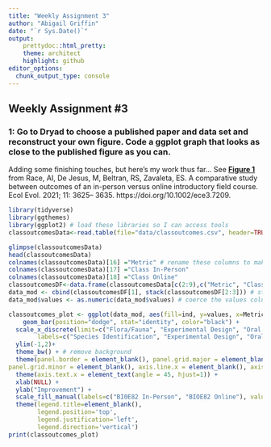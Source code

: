 ```yaml
---
title: "Weekly Assignment 3"
author: "Abigail Griffin"
date: "`r Sys.Date()`"
output:
    prettydoc::html_pretty:
    theme: architect
    highlight: github
editor_options: 
  chunk_output_type: console
---
```

## Weekly Assignment #3

### 1: Go to Dryad to choose a published paper and data set and reconstruct your own figure. Code a ggplot graph that looks as close to the published figure as you can.
Adding some finishing touches, but here's my work thus far...
See [**Figure 1**](https://onlinelibrary.wiley.com/doi/full/10.1002/ece3.7209) from Race, AI, De Jesus, M, Beltran, RS, Zavaleta, ES. A comparative study between outcomes of an in-person versus online introductory field course. Ecol Evol. 2021; 11: 3625– 3635. https://doi.org/10.1002/ece3.7209.


```r
library(tidyverse)
library(ggthemes)
library(ggplot2) # load these libraries so I can access tools
classoutcomesData<-read.table(file="data/classoutcomes.csv", header=TRUE, sep = ",") # upload Race et. al data and assign it to this variable

glimpse(classoutcomesData)
head(classoutcomesData)
colnames(classoutcomesData)[16] ="Metric" # rename these columns to make them a bit easier to call
colnames(classoutcomesData)[17] ="Class In-Person"
colnames(classoutcomesData)[18] ="Class Online"
classoutcomesDF<-data.frame(classoutcomesData[c(2:9),c("Metric", "Class In-Person", "Class Online")]) # create a new df using these parameters
data_mod <- cbind(classoutcomesDF[1], stack(classoutcomesDF[2:3])) # stack in person and online so data_mod can be placed into the ggplot code
data_mod$values <- as.numeric(data_mod$values) # coerce the values column to be numeric because ggplot cannot plot y if it is in character format

classoutcomes_plot <- ggplot(data_mod, aes(fill=ind, y=values, x=Metric)) +
    geom_bar(position="dodge", stat="identity", color="black") +
  scale_x_discrete(limit=c("Flora/Fauna", "Experimental Design", "Oral Presentation", "Field Research", "Graduate Degree", "Science Career", "Research Opportunities", "UCSC Community"),
        labels=c("Species Identification", "Experimental Design", "Oral Presentations", "Research Methods", "Grad School Interest", "Science Career Interest", "Research Opportunities",  "Sense of Community")) +
  ylim(-1,2)+
  theme_bw() + # remove background
  theme(panel.border = element_blank(), panel.grid.major = element_blank(), # remove panel border and grid
panel.grid.minor = element_blank(), axis.line.x = element_blank(), axis.line.y=element_line(colour="black"), axis.ticks.x = element_blank()) + # remove background elements, remove x axis line, add black y axis line, remove x axis ticks
  theme(axis.text.x = element_text(angle = 45, hjust=1)) +
  xlab(NULL) +
  ylab("Improvement") +
  scale_fill_manual(labels=c("BI0E82 In-Person", "BIOE82 Online"), values=c("darkcyan", "gray60")) +
  theme(legend.title=element_blank(),
        legend.position='top', 
        legend.justification='left',
        legend.direction='vertical')
print(classoutcomes_plot)

```

